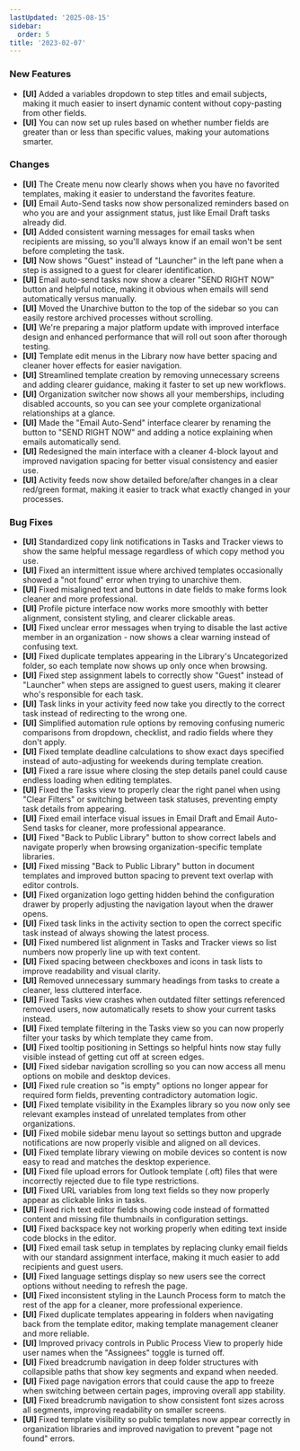 ```yaml
---
lastUpdated: '2025-08-15'
sidebar:
  order: 5
title: '2023-02-07'
---
```


### New Features

- **[UI]** Added a variables dropdown to step titles and email subjects, making it much easier to insert dynamic content without copy-pasting from other fields.
- **[UI]** You can now set up rules based on whether number fields are greater than or less than specific values, making your automations smarter.

### Changes

- **[UI]** The Create menu now clearly shows when you have no favorited templates, making it easier to understand the favorites feature.
- **[UI]** Email Auto-Send tasks now show personalized reminders based on who you are and your assignment status, just like Email Draft tasks already did.
- **[UI]** Added consistent warning messages for email tasks when recipients are missing, so you'll always know if an email won't be sent before completing the task.
- **[UI]** Now shows "Guest" instead of "Launcher" in the left pane when a step is assigned to a guest for clearer identification.
- **[UI]** Email auto-send tasks now show a clearer "SEND RIGHT NOW" button and helpful notice, making it obvious when emails will send automatically versus manually.
- **[UI]** Moved the Unarchive button to the top of the sidebar so you can easily restore archived processes without scrolling.
- **[UI]** We're preparing a major platform update with improved interface design and enhanced performance that will roll out soon after thorough testing.
- **[UI]** Template edit menus in the Library now have better spacing and cleaner hover effects for easier navigation.
- **[UI]** Streamlined template creation by removing unnecessary screens and adding clearer guidance, making it faster to set up new workflows.
- **[UI]** Organization switcher now shows all your memberships, including disabled accounts, so you can see your complete organizational relationships at a glance.
- **[UI]** Made the "Email Auto-Send" interface clearer by renaming the button to "SEND RIGHT NOW" and adding a notice explaining when emails automatically send.
- **[UI]** Redesigned the main interface with a cleaner 4-block layout and improved navigation spacing for better visual consistency and easier use.
- **[UI]** Activity feeds now show detailed before/after changes in a clear red/green format, making it easier to track what exactly changed in your processes.

### Bug Fixes

- **[UI]** Standardized copy link notifications in Tasks and Tracker views to show the same helpful message regardless of which copy method you use.
- **[UI]** Fixed an intermittent issue where archived templates occasionally showed a "not found" error when trying to unarchive them.
- **[UI]** Fixed misaligned text and buttons in date fields to make forms look cleaner and more professional.
- **[UI]** Profile picture interface now works more smoothly with better alignment, consistent styling, and clearer clickable areas.
- **[UI]** Fixed unclear error messages when trying to disable the last active member in an organization - now shows a clear warning instead of confusing text.
- **[UI]** Fixed duplicate templates appearing in the Library's Uncategorized folder, so each template now shows up only once when browsing.
- **[UI]** Fixed step assignment labels to correctly show "Guest" instead of "Launcher" when steps are assigned to guest users, making it clearer who's responsible for each task.
- **[UI]** Task links in your activity feed now take you directly to the correct task instead of redirecting to the wrong one.
- **[UI]** Simplified automation rule options by removing confusing numeric comparisons from dropdown, checklist, and radio fields where they don't apply.
- **[UI]** Fixed template deadline calculations to show exact days specified instead of auto-adjusting for weekends during template creation.
- **[UI]** Fixed a rare issue where closing the step details panel could cause endless loading when editing templates.
- **[UI]** Fixed the Tasks view to properly clear the right panel when using "Clear Filters" or switching between task statuses, preventing empty task details from appearing.
- **[UI]** Fixed email interface visual issues in Email Draft and Email Auto-Send tasks for cleaner, more professional appearance.
- **[UI]** Fixed "Back to Public Library" button to show correct labels and navigate properly when browsing organization-specific template libraries.
- **[UI]** Fixed missing "Back to Public Library" button in document templates and improved button spacing to prevent text overlap with editor controls.
- **[UI]** Fixed organization logo getting hidden behind the configuration drawer by properly adjusting the navigation layout when the drawer opens.
- **[UI]** Fixed task links in the activity section to open the correct specific task instead of always showing the latest process.
- **[UI]** Fixed numbered list alignment in Tasks and Tracker views so list numbers now properly line up with text content.
- **[UI]** Fixed spacing between checkboxes and icons in task lists to improve readability and visual clarity.
- **[UI]** Removed unnecessary summary headings from tasks to create a cleaner, less cluttered interface.
- **[UI]** Fixed Tasks view crashes when outdated filter settings referenced removed users, now automatically resets to show your current tasks instead.
- **[UI]** Fixed template filtering in the Tasks view so you can now properly filter your tasks by which template they came from.
- **[UI]** Fixed tooltip positioning in Settings so helpful hints now stay fully visible instead of getting cut off at screen edges.
- **[UI]** Fixed sidebar navigation scrolling so you can now access all menu options on mobile and desktop devices.
- **[UI]** Fixed rule creation so "is empty" options no longer appear for required form fields, preventing contradictory automation logic.
- **[UI]** Fixed template visibility in the Examples library so you now only see relevant examples instead of unrelated templates from other organizations.
- **[UI]** Fixed mobile sidebar menu layout so settings button and upgrade notifications are now properly visible and aligned on all devices.
- **[UI]** Fixed template library viewing on mobile devices so content is now easy to read and matches the desktop experience.
- **[UI]** Fixed file upload errors for Outlook template (.oft) files that were incorrectly rejected due to file type restrictions.
- **[UI]** Fixed URL variables from long text fields so they now properly appear as clickable links in tasks.
- **[UI]** Fixed rich text editor fields showing code instead of formatted content and missing file thumbnails in configuration settings.
- **[UI]** Fixed backspace key not working properly when editing text inside code blocks in the editor.
- **[UI]** Fixed email task setup in templates by replacing clunky email fields with our standard assignment interface, making it much easier to add recipients and guest users.
- **[UI]** Fixed language settings display so new users see the correct options without needing to refresh the page.
- **[UI]** Fixed inconsistent styling in the Launch Process form to match the rest of the app for a cleaner, more professional experience.
- **[UI]** Fixed duplicate templates appearing in folders when navigating back from the template editor, making template management cleaner and more reliable.
- **[UI]** Improved privacy controls in Public Process View to properly hide user names when the "Assignees" toggle is turned off.
- **[UI]** Fixed breadcrumb navigation in deep folder structures with collapsible paths that show key segments and expand when needed.
- **[UI]** Fixed page navigation errors that could cause the app to freeze when switching between certain pages, improving overall app stability.
- **[UI]** Fixed breadcrumb navigation to show consistent font sizes across all segments, improving readability on smaller screens.
- **[UI]** Fixed template visibility so public templates now appear correctly in organization libraries and improved navigation to prevent "page not found" errors.